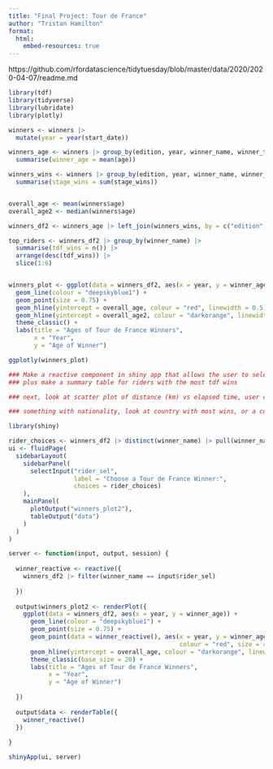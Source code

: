 ```yaml
---
title: "Final Project: Tour de France"
author: "Tristan Hamilton"
format: 
  html:
    embed-resources: true
---
```


https://github.com/rfordatascience/tidytuesday/blob/master/data/2020/2020-04-07/readme.md

```r
library(tdf)
library(tidyverse)
library(lubridate)
library(plotly)

winners <- winners |>
  mutate(year = year(start_date))
```

```r
winners_age <- winners |> group_by(edition, year, winner_name, winner_team) |>
  summarise(winner_age = mean(age))

winners_wins <- winners |> group_by(edition, year, winner_name, winner_team) |>
  summarise(stage_wins = sum(stage_wins))


overall_age <- mean(winners$age)
overall_age2 <- median(winners$age)

winners_df2 <- winners_age |> left_join(winners_wins, by = c("edition", "year", "winner_name", "winner_team"))

top_riders <- winners_df2 |> group_by(winner_name) |>
  summarise(tdf_wins = n()) |>
  arrange(desc(tdf_wins)) |>
  slice(1:6)


winners_plot <- ggplot(data = winners_df2, aes(x = year, y = winner_age, label = winner_name, label2 = stage_wins)) +
  geom_line(colour = "deepskyblue1") +
  geom_point(size = 0.75) +
  geom_hline(yintercept = overall_age, colour = "red", linewidth = 0.5) +
  geom_hline(yintercept = overall_age2, colour = "darkorange", linewidth = 0.5) +
  theme_classic() +
  labs(title = "Ages of Tour de France Winners",
       x = "Year",
       y = "Age of Winner")

ggplotly(winners_plot)

### Make a reactive component in shiny app that allows the user to select from a list of winners, so that the chosen name is a larger red point on the graph 
### plus make a summary table for riders with the most tdf wins

### next, look at scatter plot of distance (km) vs elapsed time, user can select winner which will highlight the point(s)

### something with nationality, look at country with most wins, or a cool chart/graph showing the different nationalities
```


```r
library(shiny)

rider_choices <- winners_df2 |> distinct(winner_name) |> pull(winner_name)
ui <- fluidPage(
  sidebarLayout(
    sidebarPanel(
      selectInput("rider_sel",
                  label = "Choose a Tour de France Winner:",
                  choices = rider_choices)
    ),
    mainPanel(
      plotOutput("winners_plot2"),
      tableOutput("data")
    )
  )
)

server <- function(input, output, session) {
  
  winner_reactive <- reactive({
    winners_df2 |> filter(winner_name == input$rider_sel)
    
  })
  
  output$winners_plot2 <- renderPlot({
    ggplot(data = winners_df2, aes(x = year, y = winner_age)) +
      geom_line(colour = "deepskyblue1") +
      geom_point(size = 0.75) +
      geom_point(data = winner_reactive(), aes(x = year, y = winner_age), 
                                               colour = "red", size = 4) +
      geom_hline(yintercept = overall_age, colour = "darkorange", linewidth = 0.5) +
      theme_classic(base_size = 20) +
      labs(title = "Ages of Tour de France Winners",
           x = "Year",
           y = "Age of Winner")
    
  })
    
  output$data <- renderTable({
    winner_reactive()
  })
  
}

shinyApp(ui, server)
```

